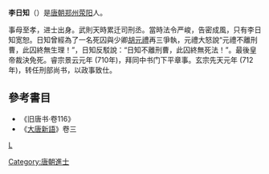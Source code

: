 '''李日知'''（{{bd|？||715年||catIdx=L}}）是[[唐朝|唐朝]][[郑州|郑州]][[荥阳|荥阳]]人。

事母至孝，进士出身。武則天時累迁司刑丞。當時法令严峻，告密成風，只有李日知宽恕。日知曾經為了一名死囚與少卿[[胡元禮|胡元禮]]再三爭執，元禮大怒說“元禮不離刑曹，此囚終無生理！”，日知反駁說：“日知不離刑曹，此囚終無死法！”。最後皇帝裁決免死。睿宗景云元年 (710年)，拜同中书门下平章事。玄宗先天元年 (712年)，转任刑部尚书，以政事致仕。

==參考書目==
*《旧唐书·卷116》
*《[[大唐新語|大唐新語]]》卷三

[[category:唐朝宰相|L]]
[[Category:唐朝進士|Category:唐朝進士]]